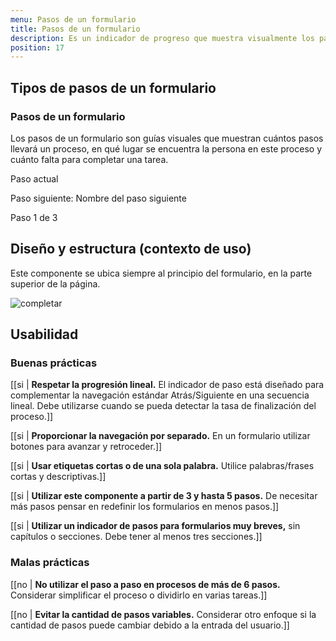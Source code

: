 ```yaml
---
menu: Pasos de un formulario
title: Pasos de un formulario
description: Es un indicador de progreso que muestra visualmente los pasos de las acciones del usuario en un formulario. Los ayuda a comprender la progresión de los formularios largos y reduce la incertidumbre a medida que completan cada pantalla.
position: 17
---
```



## Tipos de pasos de un formulario

### Pasos de un formulario

Los pasos de un formulario son guías visuales que muestran cuántos pasos llevará un proceso, en qué lugar se encuentra la persona en este proceso y cuánto falta para completar una tarea.

<div className="paso-a-paso-box ">
  <Example>
    <div class="stepper-wrapper">
      <div className="stepper">
        <p className="step-title">Paso actual</p>
        <p className="step-next">Paso siguiente: Nombre del paso siguiente</p>
        <div className="steps">
          <div className="step active"></div>
          <div className="step"></div>
          <div className="step"></div>
        </div>
        <span className="step-text">Paso 1 de 3</span>
      </div>
    </div>
  </Example>
</div>

## Diseño y estructura (contexto de uso)

Este componente se ubica siempre al principio del formulario, en la parte superior de la página.

![completar](/componentes/paso-a-paso/formulario.svg)

## Usabilidad

### Buenas prácticas

[[si | **Respetar la progresión lineal.** El indicador de paso está diseñado para complementar la navegación estándar Atrás/Siguiente en una secuencia lineal. Debe utilizarse cuando se pueda detectar la tasa de finalización del proceso.]]

[[si | **Proporcionar la navegación por separado.** En un formulario utilizar botones para avanzar y retroceder.]]

[[si | **Usar etiquetas cortas o de una sola palabra.** Utilice palabras/frases cortas y descriptivas.]]

[[si | **Utilizar este componente a partir de 3 y hasta 5 pasos.** De necesitar más pasos pensar en redefinir los formularios en menos pasos.]]

[[si | **Utilizar un indicador de pasos para formularios muy breves,** sin capítulos o secciones. Debe tener al menos tres secciones.]]

### Malas prácticas

[[no | **No utilizar el paso a paso en procesos de más de 6 pasos.** Considerar simplificar el proceso o dividirlo en varias tareas.]]

[[no | **Evitar la cantidad de pasos variables.** Considerar otro enfoque si la cantidad de pasos puede cambiar debido a la entrada del usuario.]]
